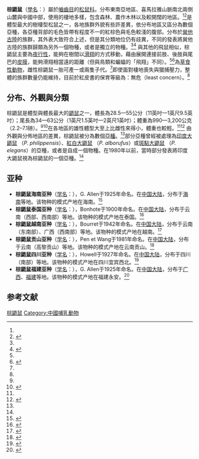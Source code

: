 {{Speciesbox
| name = 棕鼯鼠
| status = LC
| status_ref = <ref name=IUCN>{{cite iucn | author=Duckworth, J.W.  | last-author-amp=yes | year=2016 | title=Petaurista petaurista | url=https://www.iucnredlist.org/details/16723/0 | access-date=14 February 2020 | ref=harv}}</ref>
| status_system = IUCN3.1
| image = Petaurista petaurista - Museo Civico di Storia Naturale Giacomo Doria - Genoa, Italy - DSC02773.JPG
| genus = Petaurista
| species = petaurista
| authority = ([[Peter_Simon_Pallas|Pallas]], 1766)
| range_map = Petaurista petaurista distribution (gray, filled).png
| range_map_caption = Range in red as reported by the [[IUCN|IUCN]], but [[#Distribution,_appearance_and_taxonomy|see text]]
}}

'''棕鼯鼠'''（[[學名|學名]]：{{lang|la|''Petaurista petaurista''}}）屬於[[嚙齒目|嚙齒目]]的[[松鼠科|松鼠科]]。分布東南亞地區、喜馬拉雅山脈南北兩側山麓與中國中部，使用的棲地多樣，包含森林、農作木林以及較開闊的地區。<ref name=IUCN/><ref name=Jackson2012>{{cite book | author=Jackson, S.M. | year=2012 | title=Gliding Mammals of the World | publisher=CSIRO Publishing | pages=112–135 | isbn=9780643092600 }}</ref>是體型最大的樹棲型松鼠之一，各地族群外貌有些許差異，依分布地區又區分為數個亞種，各亞種背部的毛色皆帶有程度不一的紅棕色與毛色較淺的腹部。分布於[[巽他古陸|巽他古陸]]的族群，其外表大致符合上述，但是其分類地位仍有歧異，不同的發表將巽他古陸的族群歸類為另外一個物種，或者是獨立的物種。<ref name=IUCN/><ref name=JacksonThorington2012>{{cite journal | author1=Jackson, S.M. | author2=R.W. Thorington Jr. | year=2012 | title=Gliding Mammals – Taxonomy of Living and Extinct Species | journal=Smithsonian Contributions to Zoology | volume=638 | pages=1-117 }}</ref>
與其他的飛鼠相似，棕鼯鼠主要為[[夜行性|夜行性]]，能夠在樹間以[[滑翔|滑翔]]的方式移動，藉由展開連接前肢、後肢與尾巴的[[皮膜|皮膜]]，能夠滑翔相當遠的距離（但與鳥類和蝙蝠的「飛翔」不同）。<ref name=Jackson2012/><ref name=Thorington2012>{{cite book | author1=Thorington, Jr., R.W. | author2=J.L. Koprowski | author3=M.A. Steele | author4=J.F. Whatton | year=2012 | title=Squirrels of the World | url=https://archive.org/details/squirrelsofworld0000unse | pages=[https://archive.org/details/squirrelsofworld0000unse/page/116 116]–122 | publisher=Johns Hopkins University Press | location=Baltimore | isbn=978-1-4214-0469-1 }}</ref>為[[草食性動物|草食性動物]]，雌性棕鼯鼠一胎可產一或兩隻子代。<ref name=Thorington2012/>即使面對棲地喪失與獵捕壓力，整體的族群數量仍能維持，目前於紅皮書的保育等級為：無危（least concern）。<ref name=IUCN/>

==分布、外觀與分類==
棕鼯鼠是體型與體長最大的[[鼯鼠|鼯鼠]]之一，體長為28.5—55公分（11英吋—1英尺9.5英吋）；尾長為34—63公分（1英尺1.5英吋—2英尺1英吋）；體重為990—3,200公克（2.2–7.1磅）。<ref name=Jackson2012/><ref name=Jackson1999>{{cite journal | author=Jackson, S.M. | year=1999 | title=Glide angle in the genus Petaurus and a review of gliding in mammals | journal=Mammal Rev. | volume=30 | issue=1 | pages=9–30 }}</ref>在各地區的雄性體型大至上比雌性來得小，體重也較輕。<ref name=Thorington2012/><ref name=Lee1993>{{cite journal | author1=Lee, P.-F. | author2=Y.-S. Lin | author3=D.R. Progulske | year=1993 | title=Reproductive Biology of the Red-Giant Flying Squirrel, Petaurista petaurista, in Taiwan | journal=American Society of Mammalogists | volume=74 | issue=4 | pages=982-989 | doi=10.2307/1382437 }}</ref>
由外觀與分佈地區的差異，棕鼯鼠被分為數個[[亞種|亞種]]。<ref name=Jackson2012/>部分亞種曾經被處理為[https://en.wikipedia.org/wiki/Indian_giant_flying_squirrel 印度大鼯鼠] {{Wayback|url=https://en.wikipedia.org/wiki/Indian_giant_flying_squirrel |date=20200325083231 }}（''P. philippensis''）、[https://en.wikipedia.org/wiki/Red_and_white_giant_flying_squirrel 紅白大鼯鼠] {{Wayback|url=https://en.wikipedia.org/wiki/Red_and_white_giant_flying_squirrel |date=20200325100151 }}（''P. alborufus''）或[https://en.wikipedia.org/wiki/Spotted_giant_flying_squirrel 斑點大鼯鼠] {{Wayback|url=https://en.wikipedia.org/wiki/Spotted_giant_flying_squirrel |date=20200325103751 }}（''P. elegans''）的亞種，或者是自成一個物種。在1980年以前，當時部分發表將印度大鼯鼠視為棕鼯鼠的一個亞種。<ref name=JacksonThorington2012/>

==亚种==
*'''棕鼯鼠海南亚种'''（[[学名|学名]]：{{lang|la|''Petaurista petaurista hainana''}}），G. Allen于1925年命名。在[[中国大陆|中国大陆]]，分布于[[海南|海南]]等地。该物种的模式产地在海南。<ref name='id844'>{{cite web| url =http://www.bioinfo.cn/db05/BjdwSpecies.php?action=view&id=844| title =棕鼯鼠海南亚种| work =《中国动物物种编目数据库》| publisher =中国科学院微生物研究所| author =中国科学院动物研究所| accessdate =2009-03-27| deadurl =yes| archiveurl =https://web.archive.org/web/20160305051048/http://www.bioinfo.cn/db05/BjdwSpecies.php?action=view&id=844| archivedate =2016-03-05}}</ref>
*'''棕鼯鼠泰国亚种'''（[[学名|学名]]：{{lang|la|''Petaurista petaurista lylei''}}），Bonhote于1900年命名。在[[中国大陆|中国大陆]]，分布于云南（西部、西南部）等地。该物种的模式产地在泰国。<ref name='id845'>{{cite web| url =http://www.bioinfo.cn/db05/BjdwSpecies.php?action=view&id=845| title =棕鼯鼠泰国亚种| work =《中国动物物种编目数据库》| publisher =中国科学院微生物研究所| author =中国科学院动物研究所| accessdate =2009-03-27| deadurl =yes| archiveurl =https://web.archive.org/web/20160305055233/http://www.bioinfo.cn/db05/BjdwSpecies.php?action=view&id=845| archivedate =2016-03-05}}</ref>
*'''棕鼯鼠越南亚种'''（[[学名|学名]]：{{lang|la|''Petaurista petaurista miloni''}}），Bourret于1942年命名。在[[中国大陆|中国大陆]]，分布于云南（东南部）、广西（西南部）等地。该物种的模式产地在越南。<ref name='id846'>{{cite web| url =http://www.bioinfo.cn/db05/BjdwSpecies.php?action=view&id=846| title =棕鼯鼠越南亚种| work =《中国动物物种编目数据库》| publisher =中国科学院微生物研究所| author =中国科学院动物研究所| accessdate =2009-03-27| deadurl =yes| archiveurl =https://web.archive.org/web/20131203122335/http://www.bioinfo.cn/db05/BjdwSpecies.php?action=view| archivedate =2013-12-03}}</ref>
*'''棕鼯鼠贡山亚种'''（[[学名|学名]]：{{lang|la|''Petaurista petaurista nigra''}}），Pen et Wang于1981年命名。在[[中国大陆|中国大陆]]，分布于云南（高黎贡山）等地。该物种的模式产地在云南贡山。<ref name='id847'>{{cite web| url =http://www.bioinfo.cn/db05/BjdwSpecies.php?action=view&id=847| title =棕鼯鼠贡山亚种| work =《中国动物物种编目数据库》| publisher =中国科学院微生物研究所| author =中国科学院动物研究所| accessdate =2009-03-27| deadurl =yes| archiveurl =https://web.archive.org/web/20160305100834/http://www.bioinfo.cn/db05/BjdwSpecies.php?action=view&id=847| archivedate =2016-03-05}}</ref>
*'''棕鼯鼠四川亚种'''（[[学名|学名]]：{{lang|la|''Petaurista petaurista rubicundus''}}），Howell于1927年命名。在[[中国大陆|中国大陆]]，分布于四川（南部）等地。该物种的模式产地在四川宜宾西北。<ref name='id848'>{{cite web| url =http://www.bioinfo.cn/db05/BjdwSpecies.php?action=view&id=848| title =棕鼯鼠四川亚种| work =《中国动物物种编目数据库》| publisher =中国科学院微生物研究所| author =中国科学院动物研究所| accessdate =2009-03-27| deadurl =yes| archiveurl =https://web.archive.org/web/20160305093956/http://www.bioinfo.cn/db05/BjdwSpecies.php?action=view&id=848| archivedate =2016-03-05}}</ref>
*'''棕鼯鼠福建亚种'''（[[学名|学名]]：{{lang|la|''Petaurista petaurista rufipes''}}），G. Allen于1925年命名。在[[中国大陆|中国大陆]]，分布于[[广西|广西]]、[[福建|福建]]等地。该物种的模式产地在福建永安。<ref name='id849'>{{cite web| url =http://www.bioinfo.cn/db05/BjdwSpecies.php?action=view&id=849| title =棕鼯鼠福建亚种| work =《中国动物物种编目数据库》| publisher =中国科学院微生物研究所| author =中国科学院动物研究所| accessdate =2009-03-27| deadurl =yes| archiveurl =https://web.archive.org/web/20160305003714/http://www.bioinfo.cn/db05/BjdwSpecies.php?action=view&id=849| archivedate =2016-03-05}}</ref>

== 参考文献 ==
{{reflist}}
{{Taxonbar|from=Q1193747}}

[[Category:鼯鼠属|棕鼯鼠]]
[[Category:中國哺乳動物|Category:中國哺乳動物]]